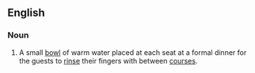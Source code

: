 {{also|fingerbowl}}
==English==

===Noun===
{{en-noun}}

# A small [[bowl]] of warm water placed at each seat at a formal dinner for the guests to [[rinse]] their fingers with between [[course]]s.